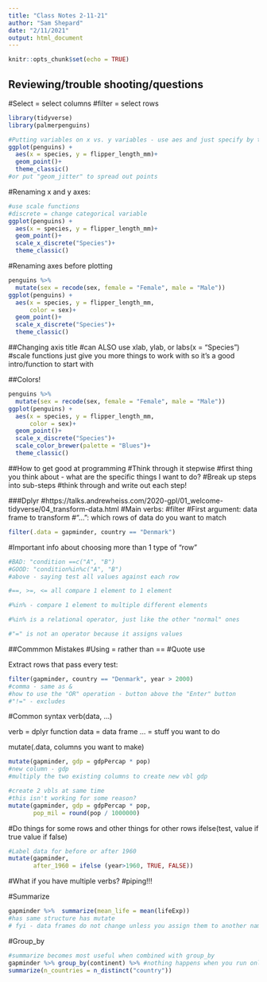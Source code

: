 ```yaml
---
title: "Class Notes 2-11-21"
author: "Sam Shepard"
date: "2/11/2021"
output: html_document
---
```


```r
knitr::opts_chunk$set(echo = TRUE)
```

## Reviewing/trouble shooting/questions
#Select = select columns
#filter = select rows
```r
library(tidyverse)
library(palmerpenguins)

#Putting variables on x vs. y variables - use aes and just specify by typing out "x = " and "y = "
ggplot(penguins) +
  aes(x = species, y = flipper_length_mm)+
  geom_point()+
  theme_classic()
#or put "geom_jitter" to spread out points
```

#Renaming x and y axes:
```r
#use scale functions
#discrete = change categorical variable
ggplot(penguins) +
  aes(x = species, y = flipper_length_mm)+
  geom_point()+
  scale_x_discrete("Species")+
  theme_classic()
```

#Renaming axes before plotting
```r
penguins %>% 
  mutate(sex = recode(sex, female = "Female", male = "Male"))
ggplot(penguins) +
  aes(x = species, y = flipper_length_mm,
      color = sex)+ 
  geom_point()+
  scale_x_discrete("Species")+
  theme_classic()
```
##Changing axis title
#can ALSO use xlab, ylab, or labs(x = "Species")
#scale functions just give you more things to work with so it's a good intro/function to start with


##Colors!
```r
penguins %>% 
  mutate(sex = recode(sex, female = "Female", male = "Male"))
ggplot(penguins) +
  aes(x = species, y = flipper_length_mm,
      color = sex)+
  geom_point()+
  scale_x_discrete("Species")+
  scale_color_brewer(palette = "Blues")+
  theme_classic()
```

##How to get good at programming
#Think through it stepwise
#first thing you think about - what are the specific things I want to do?
#Break up steps into sub-steps
#think through and write out each step!



###Dplyr
#https://talks.andrewheiss.com/2020-gpl/01_welcome-tidyverse/04_transform-data.html
#Main verbs:
#filter
#First argument: data frame to transform
#"...": which rows of data do you want to match

```r
filter(.data = gapminder, country == "Denmark")
```

#Important info about choosing more than 1 type of "row"
```r
#BAD: "condition ==c("A", "B")
#GOOD: "condition%in%c("A", "B")
#above - saying test all values against each row

#==, >=, <= all compare 1 element to 1 element

#%in% - compare 1 element to multiple different elements

#%in% is a relational operator, just like the other "normal" ones

#"=" is not an operator because it assigns values
```

##Commmon Mistakes
#Using = rather than ==
#Quote use

Extract rows that pass every test:

```r
filter(gapminder, country == "Denmark", year > 2000)
#comma - same as &
#how to use the "OR" operation - button above the "Enter" button
#"!=" - excludes
```

#Common syntax
verb(data, ...)

verb = dplyr function
data = data frame
... = stuff you want to do


mutate(.data, columns you want to make)
```r
mutate(gapminder, gdp = gdpPercap * pop)
#new column - gdp
#multiply the two existing columns to create new vbl gdp
```


```r
#create 2 vbls at same time
#this isn't working for some reason?
mutate(gapminder, gdp = gdpPercap * pop,
       pop_mil = round(pop / 1000000)
```
#Do things for some rows and other things for other rows
ifelse(test,
       value if true
       value if false)
```r
#Label data for before or after 1960
mutate(gapminder,
       after_1960 = ifelse (year>1960, TRUE, FALSE))
```

#What if you have multiple verbs?
#piping!!!

#Summarize
```r
gapminder %>%  summarize(mean_life = mean(lifeExp))
#has same structure has mutate
# fyi - data frames do not change unless you assign them to another name
```

#Group_by
```r
#summarize becomes most useful when combined with group_by
gapminder %>% group_by(continent) %>% #nothing happens when you run only this command
summarize(n_countries = n_distinct("country"))
```
